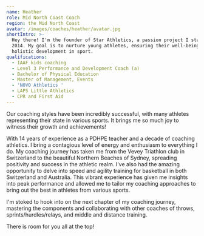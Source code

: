```yaml
---
name: Heather
role: Mid North Coast Coach
region: the Mid North Coast
avatar: /images/coaches/heather/avatar.jpg
shortIntro: >-
  Hey there! I'm the founder of Star Athletics, a passion project I started in
  2014. My goal is to nurture young athletes, ensuring their well-being and
  holistic development in sport.
qualifications:
  - IAAF kids coaching
  - Level 3 Performance and Development Coach (a)
  - Bachelor of Physical Education
  - Master of Management, Events
  - 'NOVO Athletics '
  - LAPS Little Athletics
  - CPR and First Aid
---
```

Our coaching styles have been incredibly successful, with many athletes representing their state in various sports. It brings me so much joy to witness their growth and achievements!

With 14 years of experience as a PDHPE teacher and a decade of coaching athletics. I bring a contagious level of energy and enthusiasm to everything I do. My coaching journey has taken me from the Vevey Triathlon club in Switzerland to the beautiful Northern Beaches of Sydney, spreading positivity and success in the athletic realm. I've also had the amazing opportunity to delve into speed and agility training for basketball in both Switzerland and Australia. This vibrant experience has given me insights into peak performance and allowed me to tailor my coaching approaches to bring out the best in athletes from various sports.

I'm stoked to hook into on the next chapter of my coaching journey, mastering the components  and collaborating with other coaches of throws, sprints/hurdles/relays, and middle and distance training.&#x20;

There is room for you all at the top!&#x20;
